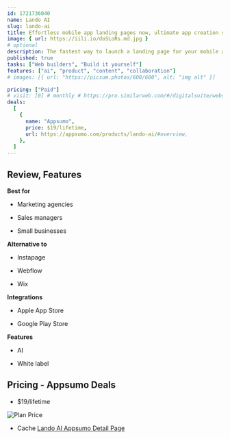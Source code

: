 ```yaml
---
id: 1721736040
name: Lando AI
slug: lando-ai
title: Effortless mobile app landing pages now, ultimate app creation solution with lifetime updates
image: { url: https://iili.io/doSLoRs.md.jpg }
# optional
description: The fastest way to launch a landing page for your mobile appUse your app's details to generate a landing page that showcases its main features, benefits, and visuals
published: true
tasks: ["Web builders", "Build it yourself"]
features: ["ai", "product", "content", "collaboration"]
# images: [{ url: "https://picsum.photos/600/600", alt: "img alt" }]

pricing: ["Paid"]
# visit: [0] # monthly # https://pro.similarweb.com/#/digitalsuite/websiteanalysis/home
deals:
  [
    {
      name: "Appsumo",
      price: $19/lifetime,
      url: https://appsumo.com/products/lando-ai/#overview,
    },
  ]
---
```


## Review, Features

**Best for**

- Marketing agencies

- Sales managers

- Small businesses

**Alternative to**

- Instapage

- Webflow

- Wix

**Integrations**

- Apple App Store

- Google Play Store

**Features**

- AI

- White label

## Pricing - Appsumo Deals

- $19/lifetime

<Img src="https://iili.io/dobKyu4.png" alt="Plan Price" />

- Cache [Lando AI Appsumo Detail Page](https://iili.io/dobfWKX.png)

